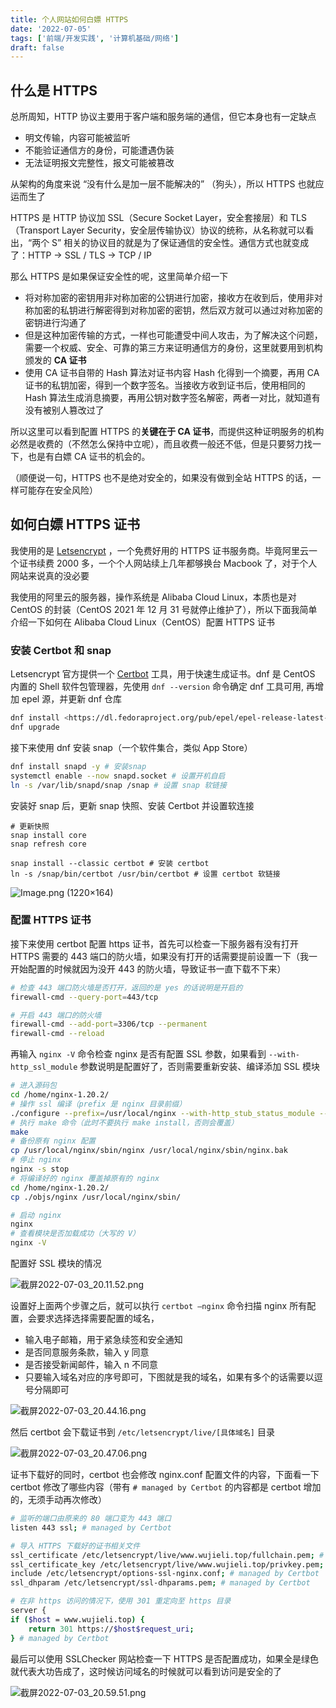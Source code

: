 ```yaml
---
title: 个人网站如何白嫖 HTTPS
date: '2022-07-05'
tags: ['前端/开发实践', '计算机基础/网络']
draft: false
---
```


## 什么是 HTTPS

总所周知，HTTP 协议主要用于客户端和服务端的通信，但它本身也有一定缺点

- 明文传输，内容可能被监听
- 不能验证通信方的身份，可能遭遇伪装
- 无法证明报文完整性，报文可能被篡改

从架构的角度来说 “没有什么是加一层不能解决的” （狗头），所以 HTTPS 也就应运而生了

HTTPS 是 HTTP 协议加 SSL（Secure Socket Layer，安全套接层）和 TLS（Transport Layer Security，安全层传输协议）协议的统称，从名称就可以看出，“两个 S” 相关的协议目的就是为了保证通信的安全性。通信方式也就变成了：HTTP → SSL / TLS → TCP / IP

那么 HTTPS 是如果保证安全性的呢，这里简单介绍一下

- 将对称加密的密钥用非对称加密的公钥进行加密，接收方在收到后，使用非对称加密的私钥进行解密得到对称加密的密钥，然后双方就可以通过对称加密的密钥进行沟通了
- 但是这种加密传输的方式，一样也可能遭受中间人攻击，为了解决这个问题，需要一个权威、安全、可靠的第三方来证明通信方的身份，这里就要用到机构颁发的 **CA 证书**
- 使用 CA 证书自带的 Hash 算法对证书内容 Hash 化得到一个摘要，再用 CA 证书的私钥加密，得到一个数字签名。当接收方收到证书后，使用相同的 Hash 算法生成消息摘要，再用公钥对数字签名解密，两者一对比，就知道有没有被别人篡改过了

所以这里可以看到配置 HTTPS 的**关键在于 CA 证书**，而提供这种证明服务的机构必然是收费的（不然怎么保持中立呢），而且收费一般还不低，但是只要努力找一下，也是有白嫖 CA 证书的机会的。

（顺便说一句，HTTPS 也不是绝对安全的，如果没有做到全站 HTTPS 的话，一样可能存在安全风险）

## 如何白嫖 HTTPS 证书

我使用的是 [Letsencrypt](https://letsencrypt.org/) ，一个免费好用的 HTTPS 证书服务商。毕竟阿里云一个证书续费 2000 多，一个个人网站续上几年都够换台 Macbook 了，对于个人网站来说真的没必要

我使用的阿里云的服务器，操作系统是 Alibaba Cloud Linux，本质也是对 CentOS 的封装（CentOS 2021 年 12 月 31 号就停止维护了），所以下面我简单介绍一下如何在 Alibaba Cloud Linux（CentOS）配置 HTTPS 证书

### 安装 Certbot 和 snap

Letsencrypt 官方提供一个 [Certbot](https://certbot.eff.org/pages/about) 工具，用于快速生成证书。dnf 是 CentOS 内置的 Shell 软件包管理器，先使用 `dnf --version` 命令确定 dnf 工具可用, 再增加 epel 源，并更新 dnf 仓库

```Bash
dnf install <https://dl.fedoraproject.org/pub/epel/epel-release-latest-8.noarch.rpm>
dnf upgrade
```

接下来使用 dnf 安装 snap（一个软件集合，类似 App Store）

```Bash
dnf install snapd -y # 安装snap
systemctl enable --now snapd.socket # 设置开机自启
ln -s /var/lib/snapd/snap /snap # 设置 snap 软链接
```

安装好 snap 后，更新 snap 快照、安装 Certbot 并设置软连接

```shell
# 更新快照
snap install core
snap refresh core

snap install --classic certbot # 安装 certbot
ln -s /snap/bin/certbot /usr/bin/certbot # 设置 certbot 软链接
```

![Image.png (1220×164)](https://notesimgs.oss-cn-shanghai.aliyuncs.com/img/Image.png)

### 配置 HTTPS 证书

接下来使用 certbot 配置 https 证书，首先可以检查一下服务器有没有打开 HTTPS 需要的 443 端口的防火墙，如果没有打开的话需要提前设置一下（我一开始配置的时候就因为没开 443 的防火墙，导致证书一直下载不下来）

```Bash
# 检查 443 端口防火墙是否打开，返回的是 yes 的话说明是开启的
firewall-cmd --query-port=443/tcp

# 开启 443 端口的防火墙
firewall-cmd --add-port=3306/tcp --permanent
firewall-cmd --reload
```

再输入 `nginx -V` 命令检查 nginx 是否有配置 SSL 参数，如果看到 `--with-http_ssl_module` 参数说明是配置好了，否则需要重新安装、编译添加 SSL 模块

```Bash
# 进入源码包
cd /home/nginx-1.20.2/
# 操作 ssl 编译（prefix 是 nginx 目录前缀）
./configure --prefix=/usr/local/nginx --with-http_stub_status_module --with-http_ssl_module`
# 执行 make 命令（此时不要执行 make install，否则会覆盖）
make
# 备份原有 nginx 配置
cp /usr/local/nginx/sbin/nginx /usr/local/nginx/sbin/nginx.bak
# 停止 nginx
nginx -s stop
# 将编译好的 nginx 覆盖掉原有的 nginx
cd /home/nginx-1.20.2/
cp ./objs/nginx /usr/local/nginx/sbin/

# 启动 nginx
nginx
# 查看模块是否加载成功（大写的 V）
nginx -V
```

配置好 SSL 模块的情况

![截屏2022-07-03_20.11.52.png](https://notesimgs.oss-cn-shanghai.aliyuncs.com/img/2022-07-03_20.11.52.png)

设置好上面两个步骤之后，就可以执行 `certbot —nginx` 命令扫描 nginx 所有配置，会要求选择选择需要配置的域名，

- 输入电子邮箱，用于紧急续签和安全通知
- 是否同意服务条款，输入 y 同意
- 是否接受新闻邮件，输入 n 不同意
- 只要输入域名对应的序号即可，下图就是我的域名，如果有多个的话需要以逗号分隔即可

![截屏2022-07-03_20.44.16.png](https://notesimgs.oss-cn-shanghai.aliyuncs.com/img/2022-07-03_20.44.16.png)

然后 certbot 会下载证书到 `/etc/letsencrypt/live/[具体域名]` 目录

![截屏2022-07-03_20.47.06.png](https://notesimgs.oss-cn-shanghai.aliyuncs.com/img/2022-07-03_20.47.06.png)

证书下载好的同时，certbot 也会修改 nginx.conf 配置文件的内容，下面看一下 certbot 修改了哪些内容（带有 `# managed by Certbot` 的内容都是 certbot 增加的，无须手动再次修改）

```Bash
# 监听的端口由原来的 80 端口变为 443 端口
listen 443 ssl; # managed by Certbot

# 导入 HTTPS 下载好的证书相关文件
ssl_certificate /etc/letsencrypt/live/www.wujieli.top/fullchain.pem; # managed by Certbot
ssl_certificate_key /etc/letsencrypt/live/www.wujieli.top/privkey.pem; # managed by Certbot
include /etc/letsencrypt/options-ssl-nginx.conf; # managed by Certbot
ssl_dhparam /etc/letsencrypt/ssl-dhparams.pem; # managed by Certbot

# 在非 https 访问的情况下，使用 301 重定向至 https 目录
server {
if ($host = www.wujieli.top) {
    return 301 https://$host$request_uri;
} # managed by Certbot
```

最后可以使用 SSLChecker 网站检查一下 HTTPS 是否配置成功，如果全是绿色就代表大功告成了，这时候访问域名的时候就可以看到访问是安全的了

![截屏2022-07-03_20.59.51.png](https://notesimgs.oss-cn-shanghai.aliyuncs.com/img/2022-07-03_20.59.51.png)
